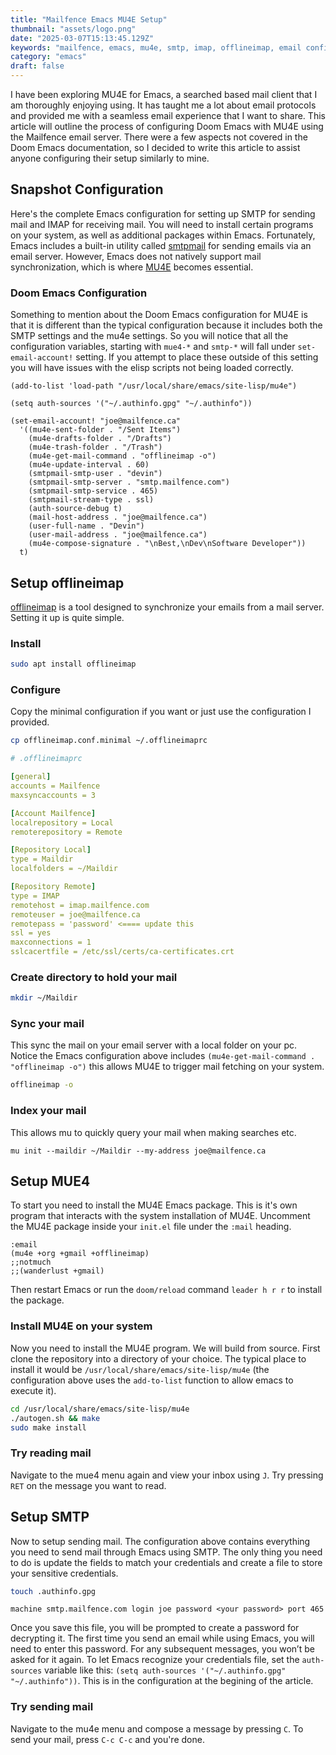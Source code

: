 ```yaml
---
title: "Mailfence Emacs MU4E Setup"
thumbnail: "assets/logo.png"
date: "2025-03-07T15:13:45.129Z"
keywords: "mailfence, emacs, mu4e, smtp, imap, offlineimap, email configuration, doom emacs, mail client"
category: "emacs"
draft: false
---
```


I have been exploring MU4E for Emacs, a searched based mail client that I am thoroughly enjoying using. It has taught me a lot about email protocols and provided me with a seamless email experience that I want to share. This article will outline the process of configuring Doom Emacs with MU4E using the Mailfence email server. There were a few aspects not covered in the Doom Emacs documentation, so I decided to write this article to assist anyone configuring their setup similarly to mine.

## Snapshot Configuration

Here's the complete Emacs configuration for setting up SMTP for sending mail and IMAP for receiving mail. You will need to install certain programs on your system, as well as additional packages within Emacs. Fortunately, Emacs includes a built-in utility called [smtpmail](https://www.gnu.org/software/emacs/manual/html_mono/smtpmail.html) for sending emails via an email server. However, Emacs does not natively support mail synchronization, which is where [MU4E](https://github.com/emacsmirror/mu4e) becomes essential.

### Doom Emacs Configuration

Something to mention about the Doom Emacs configuration for MU4E is that it is different than the typical configuration because it includes both the SMTP settings and the mu4e settings. So you will notice that all the configuration variables, starting with `mue4-*` and `smtp-*` will fall under `set-email-account!` setting. If you attempt to place these outside of this setting you will have issues with the elisp scripts not being loaded correctly.

```elisp
(add-to-list 'load-path "/usr/local/share/emacs/site-lisp/mu4e")

(setq auth-sources '("~/.authinfo.gpg" "~/.authinfo"))

(set-email-account! "joe@mailfence.ca"
  '((mu4e-sent-folder . "/Sent Items")
    (mu4e-drafts-folder . "/Drafts")
    (mu4e-trash-folder . "/Trash")
    (mu4e-get-mail-command . "offlineimap -o")
    (mu4e-update-interval . 60)
    (smtpmail-smtp-user . "devin")
    (smtpmail-smtp-server . "smtp.mailfence.com")
    (smtpmail-smtp-service . 465)
    (smtpmail-stream-type . ssl)
    (auth-source-debug t)
    (mail-host-address . "joe@mailfence.ca")
    (user-full-name . "Devin")
    (user-mail-address . "joe@mailfence.ca")
    (mu4e-compose-signature . "\nBest,\nDev\nSoftware Developer"))
  t)
```

## Setup offlineimap

[offlineimap](https://www.offlineimap.org/doc/installation.html#distribution) is a tool designed to synchronize your emails from a mail server. Setting it up is quite simple.

### Install

```bash
sudo apt install offlineimap
```

### Configure

Copy the minimal configuration if you want or just use the configuration I provided.

```bash
cp offlineimap.conf.minimal ~/.offlineimaprc
```

```yml
# .offlineimaprc

[general]
accounts = Mailfence
maxsyncaccounts = 3

[Account Mailfence]
localrepository = Local
remoterepository = Remote

[Repository Local]
type = Maildir
localfolders = ~/Maildir

[Repository Remote]
type = IMAP
remotehost = imap.mailfence.com
remoteuser = joe@mailfence.ca
remotepass = 'password' <==== update this
ssl = yes
maxconnections = 1
sslcacertfile = /etc/ssl/certs/ca-certificates.crt
```

### Create directory to hold your mail

```bash
mkdir ~/Maildir
```

### Sync your mail

This sync the mail on your email server with a local folder on your pc. Notice the Emacs configuration above includes
`(mu4e-get-mail-command . "offlineimap -o")` this allows MU4E to trigger mail fetching on your system.

```bash
offlineimap -o
```

### Index your mail

This allows mu to quickly query your mail when making searches etc.

```
mu init --maildir ~/Maildir --my-address joe@mailfence.ca
```

## Setup MUE4

To start you need to install the MU4E Emacs package. This is it's own program that interacts with the system installation of MU4E. Uncomment the MU4E package inside your `init.el` file under the `:mail` heading.

```elisp
:email
(mu4e +org +gmail +offlineimap)
;;notmuch
;;(wanderlust +gmail)
```

Then restart Emacs or run the `doom/reload` command `leader h r r` to install the package.

### Install MU4E on your system

Now you need to install the MU4E program. We will build from source. First clone the repository into a directory of your choice. The typical place to install it would be `/usr/local/share/emacs/site-lisp/mu4e` (the configuration above uses the `add-to-list` function to allow emacs to execute it).

```bash
cd /usr/local/share/emacs/site-lisp/mu4e
./autogen.sh && make
sudo make install
```

### Try reading mail

Navigate to the mue4 menu again and view your inbox using `J`. Try pressing `RET` on the message you want to read.

## Setup SMTP

Now to setup sending mail. The configuration above contains everything you need to send mail through Emacs using SMTP. The only thing you need to do is update the fields to match your credentials and create a file to store your sensitive credentials.

```bash
touch .authinfo.gpg
```

```gpg
machine smtp.mailfence.com login joe password <your password> port 465
```

Once you save this file, you will be prompted to create a password for decrypting it. The first time you send an email while using Emacs, you will need to enter this password. For any subsequent messages, you won’t be asked for it again. To let Emacs recognize your credentials file, set the `auth-sources` variable like this: `(setq auth-sources '("~/.authinfo.gpg" "~/.authinfo"))`. This is in the configuration at the begining of the article.

### Try sending mail

Navigate to the mu4e menu and compose a message by pressing `C`. To send your mail, press `C-c C-c` and you're done.
